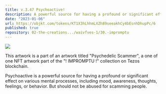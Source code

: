 ```yaml
---
title: v.3.47 Psychoactive!
description: A powerful source for having a profound or significant effect on various mental processes, including mood, awareness, thoughts, feelings, or behavior.
date: "2023-01-06"
url: https://objkt.com/tokens/KT1X3hLhhmLXZh89seeakhCy4bEsnhDhupPc/6
published: true
repository: 02-the-creations.../waivfves-1/30.-impromptu
---
```


[![](/3.47-com.gif)](/3.47-com.gif)

This artwork is a part of an artwork titled "Psychedelic Scammer", a one of one NFT artwork part of the "! IMPROMPTU !" collection on Tezos blockchain.

Psychoactive is a powerful source for having a profound or significant effect on various mental processes, including mood, awareness, thoughts, feelings, or behavior. But should not be abused for scamming people.